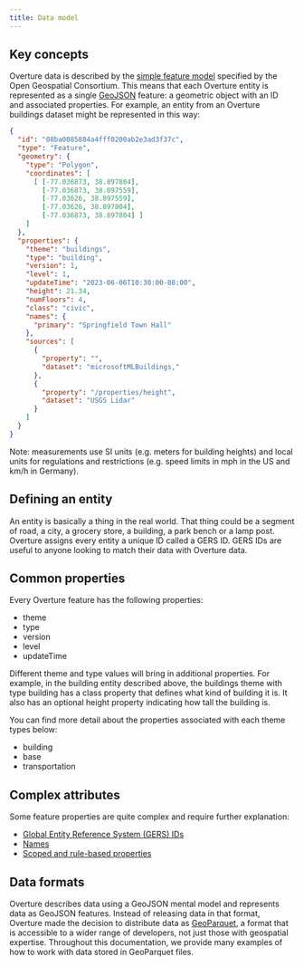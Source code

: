```yaml
---
title: Data model
---
```


## Key concepts

Overture data is described by the [simple feature model](https://www.ogc.org/standard/sfa/) specified by the Open Geospatial Consortium. This means that each Overture entity is represented as a single [GeoJSON](https://geojson.org/) feature: a geometric object with an ID and associated properties. For example, an entity from an Overture buildings dataset might be represented in this way:

```json
{
  "id": "08ba0085884a4fff0200ab2e3ad3f37c",
  "type": "Feature",
  "geometry": {
    "type": "Polygon",
    "coordinates": [
      [ [-77.036873, 38.897804],
        [-77.036873, 38.897559],
        [-77.03626, 38.897559],
        [-77.03626, 38.897804],
        [-77.036873, 38.897804] ]
    ]
  },
  "properties": {
    "theme": "buildings",
    "type": "building",
    "version": 1,
    "level": 1,
    "updateTime": "2023-06-06T10:30:00-08:00",
    "height": 21.34,
    "numFloors": 4,
    "class": "civic",
    "names": {
      "primary": "Springfield Town Hall"
    },
    "sources": [
      {
        "property": "",
        "dataset": "microsoftMLBuildings,"
      },
      {
        "property": "/properties/height",
        "dataset": "USGS Lidar"
      }
    ]
  }
}
```
Note: measurements use SI units (e.g. meters for building heights) and local units for regulations and restrictions (e.g. speed limits in mph in the US and km/h in Germany).

## Defining an entity
An entity is basically a thing in the real world. That thing could be a segment of road, a city, a grocery store, a building, a park bench or a lamp post. Overture assigns every entity a unique ID called a GERS ID. GERS IDs are useful to anyone looking to match their data with Overture data.

## Common properties
Every Overture feature has the following properties:
- theme
- type
- version
- level
- updateTime

Different theme and type values will bring in additional properties. For example, in the building entity described above, the buildings theme with type building has a class property that defines what kind of building it is. It also has an optional height property indicating how tall the building is.

You can find more detail about the properties associated with each theme types below:
- building 
- base 
- transportation


## Complex attributes
Some feature properties are quite complex and require further explanation:

- [Global Entity Reference System (GERS) IDs](../../gers/gers.mdx)
- [Names](names)
- [Scoped and rule-based properties](scoping-rules)


## Data formats

Overture describes data using a GeoJSON mental model and represents data as GeoJSON features. Instead of releasing data in that format, Overture made the decision to distribute data as [GeoParquet](https://geoparquet.org/), a format that is accessible to a wider range of developers, not just those with geospatial expertise. Throughout this documentation, we provide many examples of how to work with data stored in GeoParquet files.
